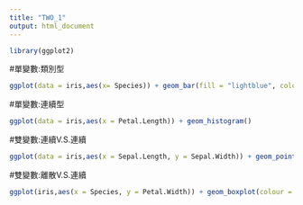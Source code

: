 ```yaml
---
title: "TWO_1"
output: html_document
---
```

```r
library(ggplot2)
```
#單變數:類別型
```r
ggplot(data = iris,aes(x= Species)) + geom_bar(fill = "lightblue", colour = "black")
```
#單變數:連續型
```r
ggplot(data = iris,aes(x = Petal.Length)) + geom_histogram()
```

#雙變數:連續V.S.連續
```r
ggplot(data = iris,aes(x = Sepal.Length, y = Sepal.Width)) + geom_point()
```
#雙變數:離散V.S.連續
```r
ggplot(iris,aes(x = Species, y = Petal.Width)) + geom_boxplot(colour = "black")
```